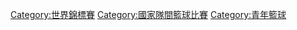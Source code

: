 [[Category:世界錦標賽|Category:世界錦標賽]]
[[Category:國家隊間籃球比賽|Category:國家隊間籃球比賽]]
[[Category:青年籃球|Category:青年籃球]]
